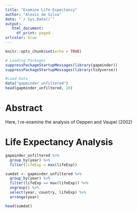 ```yaml
---
title: "Examine Life Expectancy"
author: "Alexis de Silva"
date: "`r Sys.Date()`"
output: 
   html_document:
     df_print: paged
urlcolor: blue
---
```


```r
knitr::opts_chunk$set(echo = TRUE)

# Loading Packages
suppressPackageStartupMessages(library(gapminder))
suppressPackageStartupMessages(library(tidyverse))

#Load Data
data("gapminder_unfiltered")
head(gapminder_unfiltered, 10)
```

# Abstract
Here, I re-examine the analysis of Oeppen and Vaupel (2002)

# Life Expectancy Analysis
```r
gapminder_unfiltered %>%
  group_by(year) %>%
  filter(lifeExp = max(lifeExp))
```

```r
sumdat <- gapminder_unfiltered %>%
  group_by(year) %>%
  filter(lifeExp == max(lifeExp)) %>%
  ungroup() %>%
  select(year, country, lifeExp) %>%
  arrange(year)

head(sumdat)
```













